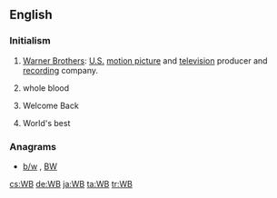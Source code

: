 ==English==

===Initialism===
{{rfc-header|Initialism}}
{{head|en|initialism}}

# [[wikipedia:Warner Brothers|Warner Brothers]]: [[United States|U.S.]] [[motion picture]] and [[television]] producer and [[recording]] company.
# {{context|medicine|lang=en}} whole blood
# {{context|Internet slang|lang=en}} Welcome Back
# {{context|sports|lang=en}} World's best

===Anagrams===
* [[b/w#English|b/w]] , [[BW#English|BW]]

[[cs:WB]]
[[de:WB]]
[[ja:WB]]
[[ta:WB]]
[[tr:WB]]
